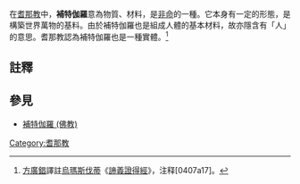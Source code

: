 在[[耆那教|耆那教]]中，'''補特伽羅'''意為物質、材料，是[[非命|非命]]的一種。它本身有一定的形態，是構築世界萬物的基料。由於補特伽羅也是組成人體的基本材料，故亦隱含有「人」的意思。耆那教認為補特伽羅也是一種實體。<ref>[[方廣錩|方廣錩]]譯註[[烏瑪斯伐蒂|烏瑪斯伐蒂]]《[[諦義證得經|諦義證得經]]》，注释[0407a17]。</ref>
==註釋==
{{reflist}}
==參見==
*[[補特伽羅_(佛教)|補特伽羅 (佛教)]]
{{宗教小作品}}
[[Category:耆那教|Category:耆那教]]